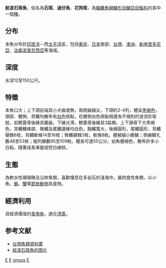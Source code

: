 {{Speciesbox 
| taxon = Epinephelus ongus
| status = LC
| status_system = IUCN3.1
| image = Epinephelus ongus.jpg
| authority =  [[Bloch|Bloch]], 1790
| synonyms = *''Serranus bataviensis''<br /><small>Bleeker, 1849</small>
*''Epinephelus slacksmithi''<br /><small>Whitley, 1959</small>
*''Holocentrus ongus''<br /><small>Bloch, 1790</small>
*''Serranus tumilabrus''<br /><small>Valenciennes, 1828</small>
*''Serranus reticulatus''<br /><small>Valenciennes, 1828</small>
*''Serranus dichropterus''<br /><small>Valenciennes, 1828</small>
*''Serranus tumilebris''<br /><small>Valenciennes, 1828</small>
*''Epinephelus summana hostiaretis''<br /><small>Whitley, 1954</small>
}}
'''紋波石斑魚'''，俗名為'''石斑'''、'''過仔魚'''、'''花狗斑'''，為[[輻鰭魚綱|輻鰭魚綱]][[鱸形目|鱸形目]][[鱸亞目|鱸亞目]][[鮨科|鮨科]]的其中一個[[種|種]]。

==分布==
本魚分布於[[印度洋|印度洋]]－西[[太平洋|太平洋]]區，包括[[東非|東非]]、[[日本|日本]]南部、[[台灣|台灣]]、[[澳洲|澳洲]]、[[新喀里多尼亞|新喀里多尼亞]]、[[法屬波里尼西亞|法屬波里尼西亞]]等海域。

==深度==
水深12至150公尺。

==特徵==
本魚口大；上下頜前端具小犬齒或無，兩側齒細尖，下頜約2-4列，體呈[[黑色|黑]][[褐色|褐色]]，頭部、體側、奇鰭均散布有[[白色|白色]]斑點，在體側白色斑點相連為不規則的波浪形斑紋。前鰓蓋骨後緣具鋸齒，下緣光滑。鰓蓋骨後緣具3扁棘。上下頷骨下方黑褐色，背鰭鰭條部、臀鰭及尾鰭邊緣均白色。胸鰭寬大，後緣圓形，尾鰭圓形，背鰭硬棘6枚，背鰭軟條14至16枚；臀鰭硬棘3枚，軟條8枚。體被細小櫛鱗；側線鱗孔數48至53枚；縱列鱗數95至109枚。體長可達50公分。幼魚體褐色，散佈許多小白點，隨著成長漸變成短白線紋。

==生態==
為軟水性珊瑚礁及沿岸魚類，喜歡棲息在多岩石的淺海中。屬肉食性魚類，以小魚、[[蝦|蝦]]、[[蟹|蟹]]等[[節肢動物|節肢動物]]為食物。

==經濟利用==
具經濟價值的[[食用魚|食用魚]]，適合[[清蒸|清蒸]]。

==参考文献==
*[http://fishdb.sinica.edu.tw/ 台灣魚類資料庫] {{Wayback|url=http://fishdb.sinica.edu.tw/ |date=20160304193340 }}
* [https://biogeodb.stri.si.edu/caribbean/resources/img/images/species/5605_11650.jpg 紋波石斑魚的图片] {{Wayback|url=https://biogeodb.stri.si.edu/caribbean/resources/img/images/species/5605_11650.jpg |date=20200611065716 }}
{{Taxonbar|from=Q1000266}}

[[Category:IUCN红色名录无危物种|E]]
[[Category:食用鱼|E]]
[[Category:石斑魚屬|ongus]]
[[Category:1790年描述的鱼类|E]]